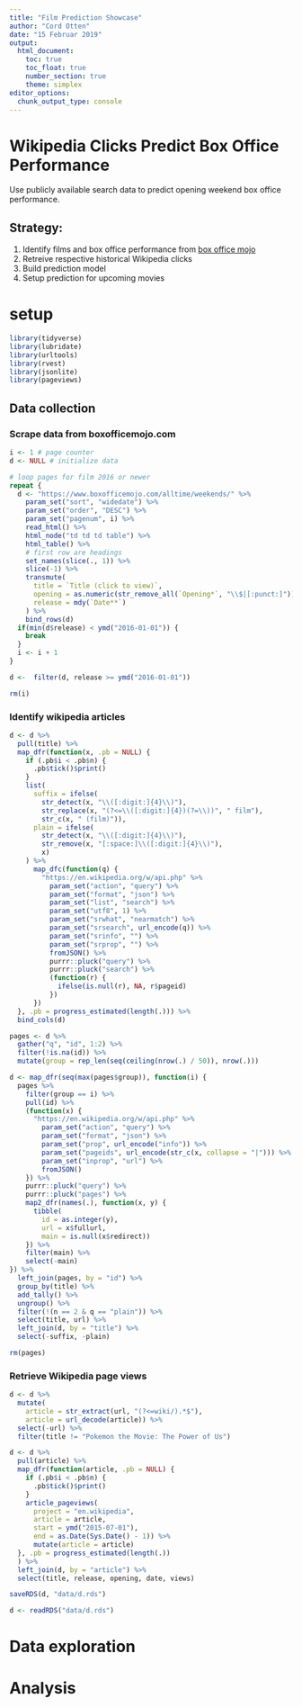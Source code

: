 ```yaml
---
title: "Film Prediction Showcase"
author: "Cord Otten"
date: "15 Februar 2019"
output:
  html_document:
    toc: true
    toc_float: true
    number_section: true
    theme: simplex
editor_options: 
  chunk_output_type: console
---
```


# Wikipedia Clicks Predict Box Office Performance

Use publicly available search data to predict opening weekend box office 
performance.

## Strategy:  
1) Identify films and box office performance from 
[box office mojo](https://www.boxofficemojo.com/)  
2) Retreive respective historical Wikipedia clicks  
3) Build prediction model
4) Setup prediction for upcoming movies

# setup

```r
library(tidyverse)
library(lubridate)
library(urltools)
library(rvest)
library(jsonlite)
library(pageviews)

```

## Data collection

### Scrape data from boxofficemojo.com

```r

i <- 1 # page counter
d <- NULL # initialize data

# loop pages for film 2016 or newer
repeat {
  d <- "https://www.boxofficemojo.com/alltime/weekends/" %>%
    param_set("sort", "widedate") %>%
    param_set("order", "DESC") %>%
    param_set("pagenum", i) %>%
    read_html() %>%
    html_node("td td td table") %>%
    html_table() %>%
    # first row are headings
    set_names(slice(., 1)) %>%
    slice(-1) %>%
    transmute(
      title = `Title (click to view)`,
      opening = as.numeric(str_remove_all(`Opening*`, "\\$|[:punct:]")),
      release = mdy(`Date**`)
    ) %>%
    bind_rows(d)
  if(min(d$release) < ymd("2016-01-01")) {
    break
  }
  i <- i + 1
}

d <-  filter(d, release >= ymd("2016-01-01"))

rm(i)
```

### Identify wikipedia articles

```r

d <- d %>%
  pull(title) %>%
  map_dfr(function(x, .pb = NULL) {
    if (.pb$i < .pb$n) {
      .pb$tick()$print()
    }
    list(
      suffix = ifelse(
        str_detect(x, "\\([:digit:]{4}\\)"),
        str_replace(x, "(?<=\\([:digit:]{4})(?=\\))", " film"),
        str_c(x, " (film)")),
      plain = ifelse(
        str_detect(x, "\\([:digit:]{4}\\)"),
        str_remove(x, "[:space:]\\([:digit:]{4}\\)"),
        x)
    ) %>%
      map_dfc(function(q) {
        "https://en.wikipedia.org/w/api.php" %>%
          param_set("action", "query") %>%
          param_set("format", "json") %>%
          param_set("list", "search") %>%
          param_set("utf8", 1) %>%
          param_set("srwhat", "nearmatch") %>%
          param_set("srsearch", url_encode(q)) %>%
          param_set("srinfo", "") %>%
          param_set("srprop", "") %>%
          fromJSON() %>%
          purrr::pluck("query") %>%
          purrr::pluck("search") %>%
          (function(r) {
            ifelse(is.null(r), NA, r$pageid)
          })
      })
  }, .pb = progress_estimated(length(.))) %>%
  bind_cols(d)

pages <- d %>%
  gather("q", "id", 1:2) %>%
  filter(!is.na(id)) %>%
  mutate(group = rep_len(seq(ceiling(nrow(.) / 50)), nrow(.)))

d <- map_dfr(seq(max(pages$group)), function(i) {
  pages %>%
    filter(group == i) %>%
    pull(id) %>%
    (function(x) {
      "https://en.wikipedia.org/w/api.php" %>%
        param_set("action", "query") %>%
        param_set("format", "json") %>%
        param_set("prop", url_encode("info")) %>%
        param_set("pageids", url_encode(str_c(x, collapse = "|"))) %>%
        param_set("inprop", "url") %>%
        fromJSON()
    }) %>%
    purrr::pluck("query") %>%
    purrr::pluck("pages") %>%
    map2_dfr(names(.), function(x, y) {
      tibble(
        id = as.integer(y),
        url = x$fullurl,
        main = is.null(x$redirect))
    }) %>%
    filter(main) %>%
    select(-main)
}) %>%
  left_join(pages, by = "id") %>%
  group_by(title) %>%
  add_tally() %>%
  ungroup() %>%
  filter(!(n == 2 & q == "plain")) %>%
  select(title, url) %>%
  left_join(d, by = "title") %>%
  select(-suffix, -plain)

rm(pages)

```

### Retrieve Wikipedia page views

```r

d <- d %>%
  mutate(
    article = str_extract(url, "(?<=wiki/).*$"),
    article = url_decode(article)) %>%
  select(-url) %>%
  filter(title != "Pokemon the Movie: The Power of Us")

d <- d %>%
  pull(article) %>%
  map_dfr(function(article, .pb = NULL) {
    if (.pb$i < .pb$n) {
      .pb$tick()$print()
    }
    article_pageviews(
      project = "en.wikipedia",
      article = article,
      start = ymd("2015-07-01"),
      end = as.Date(Sys.Date() - 1)) %>%
      mutate(article = article)
  }, .pb = progress_estimated(length(.))
  ) %>%
  left_join(d, by = "article") %>%
  select(title, release, opening, date, views)

```


```r
saveRDS(d, "data/d.rds")
```

```r
d <- readRDS("data/d.rds")
```

# Data exploration

# Analysis
